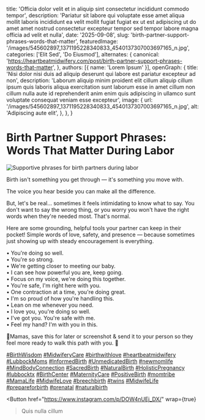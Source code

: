 
  title: 'Officia dolor velit et in aliquip sint consectetur incididunt commodo tempor',
  description: 'Pariatur sit labore qui voluptate esse amet aliqua mollit laboris incididunt ea velit mollit fugiat fugiat ex ut est adipiscing ut do amet amet nostrud consectetur excepteur tempor sed tempor labore magna officia ad velit et nulla',
  date: '2025-09-08',
  slug: 'birth-partner-support-phrases-words-that-matter',
  featuredImage: '/images/545602897_1371195228340833_4540137307003697165_n.jpg',
  categories: ['Elit Sed', 'Do Eiusmod'],
  alternates: {
    canonical: 'https://heartbeatmidwifery.com/post/birth-partner-support-phrases-words-that-matter',
  },
  authors: [{ name: 'Lorem Ipsum' }],
  openGraph: {
    title: 'Nisi dolor nisi duis ad aliquip deserunt qui labore est pariatur excepteur ad non',
    description: 'Laborum aliquip minim proident elit cillum aliquip cillum ipsum quis laboris aliqua exercitation sunt laborum esse in amet cillum non cillum nulla aute id reprehenderit anim enim quis adipiscing in ullamco sunt voluptate consequat veniam esse excepteur',
    image: {
      url: '/images/545602897_1371195228340833_4540137307003697165_n.jpg',
      alt: 'Adipiscing aute elit',
    },
  },
}

# Birth Partner Support Phrases: Words That Matter During Labor

<Image
  src="/images/545602897_1371195228340833_4540137307003697165_n.jpg"
  size="large"
  wrap={true}
  alt="Supportive phrases for birth partners during labor"
/>

Birth isn't something you get through — it's something you move with.

The voice you hear beside you can make all the difference.

But, let's be real… sometimes it feels intimidating to know what to say. You don't want to say the wrong thing, or you worry you won't have the right words when they're needed most. That's normal.

Here are some grounding, helpful tools your partner can keep in their pocket! Simple words of love, safety, and presence — because sometimes just showing up with steady encouragement is everything.

• You're doing so well.<br/> • You're so strong.<br/> • We're getting closer to meeting our baby.<br/> • I can see how powerful you are, keep going.<br/> • Focus on my voice, we're doing this together.<br/> • You're safe, I'm right here with you.<br/> • One contraction at a time, you're doing great.<br/> • I'm so proud of how you're handling this.<br/> • Lean on me whenever you need.<br/> • I love you, you're doing so well.<br/> • I've got you. You're safe with me.<br/> • Feel my hand? I'm with you in this.

🌾Mamas, save this for later or screenshot & send it to your person so they feel more ready to walk this path with you. 🤍

[#BirthWisdom](https://www.instagram.com/explore/tags/birthwisdom/) [#MidwiferyCare](https://www.instagram.com/explore/tags/midwiferycare/) [#birthwithlove](https://www.instagram.com/explore/tags/birthwithlove/) [#heartbeatmidwifery](https://www.instagram.com/explore/tags/heartbeatmidwifery/) [#LubbockMoms](https://www.instagram.com/explore/tags/lubbockmoms/) [#InformedBirth](https://www.instagram.com/explore/tags/informedbirth/) [#UnmedicatedBirth](https://www.instagram.com/explore/tags/unmedicatedbirth/) [#newmomlife](https://www.instagram.com/explore/tags/newmomlife/) [#MindBodyConnection](https://www.instagram.com/explore/tags/mindbodyconnection/) [#SacredBirth](https://www.instagram.com/explore/tags/sacredbirth/) [#NaturalBirth](https://www.instagram.com/explore/tags/naturalbirth/) [#HolisticPregnancy](https://www.instagram.com/explore/tags/holisticpregnancy/) [#lubbocktx](https://www.instagram.com/explore/tags/lubbocktx/) [#BirthCenter](https://www.instagram.com/explore/tags/birthcenter/) [#MaternityCare](https://www.instagram.com/explore/tags/maternitycare/) [#PositiveBirth](https://www.instagram.com/explore/tags/positivebirth/) [#momtribe](https://www.instagram.com/explore/tags/momtribe/) [#MamaLife](https://www.instagram.com/explore/tags/mamalife/) [#MidwifeLove](https://www.instagram.com/explore/tags/midwifelove/) [#breechbirth](https://www.instagram.com/explore/tags/breechbirth/) [#twins](https://www.instagram.com/explore/tags/twins/) [#MidwifeLife](https://www.instagram.com/explore/tags/midwifelife/) [#prepareforbirth](https://www.instagram.com/explore/tags/prepareforbirth/) [#prenatal](https://www.instagram.com/explore/tags/prenatal/) [#naturalbirth](https://www.instagram.com/explore/tags/naturalbirth/)

<Button
  href="https://www.instagram.com/p/DOW4nUEj_DX/"
  wrap={true}
>Quis nulla cillum</Button>
